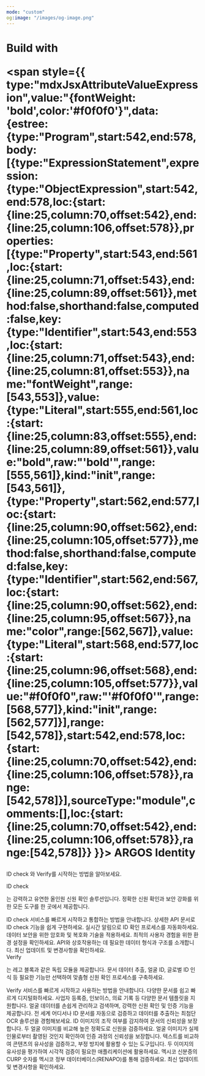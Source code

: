 ```yaml
---
mode: "custom"
og:image: "/images/og-image.png"
---
```


<div style={{ textAlign:"center",padding:"4rem 0",background:"radial-gradient(circle, rgba(0,100,255,1) 0%, rgba(0,212,255,1) 100%)" }}>
<div style={{ display:"flex",flexDirection:"column",alignItems:"center",gap:"1rem" }}>
<h1 style={{ fontSize:"2.5rem",fontWeight:"normal",display:"flex",alignItems:"center",gap:"0.5rem" }}>
<span style={{ type:"mdxJsxAttributeValueExpression",value:"{color: '#f0f0f0'}",data:{estree:{type:"Program",start:490,end:508,body:[{type:"ExpressionStatement",expression:{type:"ObjectExpression",start:490,end:508,loc:{start:{line:25,column:18,offset:490},end:{line:25,column:36,offset:508}},properties:[{type:"Property",start:491,end:507,loc:{start:{line:25,column:19,offset:491},end:{line:25,column:35,offset:507}},method:false,shorthand:false,computed:false,key:{type:"Identifier",start:491,end:496,loc:{start:{line:25,column:19,offset:491},end:{line:25,column:24,offset:496}},name:"color",range:[491,496]},value:{type:"Literal",start:498,end:507,loc:{start:{line:25,column:26,offset:498},end:{line:25,column:35,offset:507}},value:"#f0f0f0",raw:"'#f0f0f0'",range:[498,507]},kind:"init",range:[491,507]}],range:[490,508]},start:490,end:508,loc:{start:{line:25,column:18,offset:490},end:{line:25,column:36,offset:508}},range:[490,508]}],sourceType:"module",comments:[],loc:{start:{line:25,column:18,offset:490},end:{line:25,column:36,offset:508}},range:[490,508]}} }}>
 Build with</span>

 <span style={{ type:"mdxJsxAttributeValueExpression",value:"{fontWeight: 'bold',color:'#f0f0f0'}",data:{estree:{type:"Program",start:542,end:578,body:[{type:"ExpressionStatement",expression:{type:"ObjectExpression",start:542,end:578,loc:{start:{line:25,column:70,offset:542},end:{line:25,column:106,offset:578}},properties:[{type:"Property",start:543,end:561,loc:{start:{line:25,column:71,offset:543},end:{line:25,column:89,offset:561}},method:false,shorthand:false,computed:false,key:{type:"Identifier",start:543,end:553,loc:{start:{line:25,column:71,offset:543},end:{line:25,column:81,offset:553}},name:"fontWeight",range:[543,553]},value:{type:"Literal",start:555,end:561,loc:{start:{line:25,column:83,offset:555},end:{line:25,column:89,offset:561}},value:"bold",raw:"'bold'",range:[555,561]},kind:"init",range:[543,561]},{type:"Property",start:562,end:577,loc:{start:{line:25,column:90,offset:562},end:{line:25,column:105,offset:577}},method:false,shorthand:false,computed:false,key:{type:"Identifier",start:562,end:567,loc:{start:{line:25,column:90,offset:562},end:{line:25,column:95,offset:567}},name:"color",range:[562,567]},value:{type:"Literal",start:568,end:577,loc:{start:{line:25,column:96,offset:568},end:{line:25,column:105,offset:577}},value:"#f0f0f0",raw:"'#f0f0f0'",range:[568,577]},kind:"init",range:[562,577]}],range:[542,578]},start:542,end:578,loc:{start:{line:25,column:70,offset:542},end:{line:25,column:106,offset:578}},range:[542,578]}],sourceType:"module",comments:[],loc:{start:{line:25,column:70,offset:542},end:{line:25,column:106,offset:578}},range:[542,578]}} }}>
ARGOS Identity</span>

</h1>

<p style={{ fontSize:"1rem",color:"#f2f2f1",margin:"0" }}>
ID check 와 Verify를 시작하는 방법을 알아보세요.

</p>

</div>

</div>

<div style={{ marginTop:"6rem",marginBottom:"8rem",maxWidth:"70rem",marginLeft:"auto",marginRight:"auto",paddingLeft:"1.25rem",paddingRight:"1.25rem" }}>
<div className="block text-black dark:text-white" style={{ textAlign:"center",fontSize:"24px",fontWeight:"600",marginBottom:"3rem",marginTop:"-1rem" }}>
<span className="block">
<span className="text-primary">
ID check </span>

는 강력하고 유연한 올인원 신원 확인 솔루션입니다. 정확한 신원 확인과 보안 강화를 위한 모든 도구를 한 곳에서 제공합니다.

</span>

</div>

<CardGroup cols={4}>
  <Card title="시작하기" icon="book-open" href="/getting-started/ko/introduction">
    ID check 서비스를 빠르게 시작하고 통합하는 방법을 안내합니다.
  </Card>
  <Card title="API 참조" icon="code" href="/api-reference/api-reference-guide/ko/overview">
    상세한 API 문서로 ID check 기능을 쉽게 구현하세요.
  </Card>
  <Card title="웹훅 이벤트" icon="webhook" href="/webhooks/ko/overview">
    실시간 알림으로 ID 확인 프로세스를 자동화하세요.
  </Card>
  <Card title="보안" icon="grid-round" iconType="solid" href="/getting-started/ko/encrypt-and-decrypt-data/overview">
    데이터 보안을 위한 암호화 및 복호화 기술을 적용하세요.
  </Card>
  <Card title="라이브폼 권장 브라우저 및 기기" icon="browser" href="/getting-started/ko/recommended-browsers-and-devices">
    최적의 사용자 경험을 위한 환경 설정을 확인하세요.
  </Card>
  <Card title="데이터 구조 가이드" icon="database" href="/api-reference/api-reference-guide/ko/supported-id-types-alpha-3-country-codes">
    API와 상호작용하는 데 필요한 데이터 형식과 구조를 소개합니다.
  </Card>
  <Card title="변경 로그" icon="sparkles" href="/changelog/ko/idcheck/overview">
    최신 업데이트 및 변경사항을 확인하세요.
  </Card>
</CardGroup>

<div className="block text-black dark:text-white" style={{ textAlign:"center",fontSize:"24px",fontWeight:"600",marginBottom:"3rem",marginTop:"4rem" }}>
<span className="block">
<span className="text-primary">
Verify </span>

는 레고 블록과 같은 독립 모듈을 제공합니다. 문서 데이터 추출, 얼굴 ID, 글로벌 ID 인식 등 필요한 기능만 선택하여 맞춤형 신원 확인 프로세스를 구축하세요.

</span>

</div>

<CardGroup cols={4}>
  <Card title="시작하기" icon="book-open" href="https://dev.argosidentity.com/verify/getting-started">
    Verify 서비스를 빠르게 시작하고 사용하는 방법을 안내합니다.
  </Card>
  <Card title="Textify" icon="file-contract" href="https://dev.argosidentity.com/verify/textify/introduction">
    다양한 문서를 쉽고 빠르게 디지털화하세요. 사업자 등록증, 인보이스, 의료 기록 등 다양한 문서 템플릿을 지원합니다.
  </Card>
  <Card title="Face Id" icon="face-viewfinder" href="https://dev.argosidentity.com/face-id/face-id-1/introduction-5">
    얼굴 데이터를 손쉽게 관리하고 검색하며, 강력한 신원 확인 및 인증 기능을 제공합니다.
  </Card>
  <Card title="Global ID Recognition" icon="address-card" iconType="solid" href="https://dev.argosidentity.com/verify-id/global-id-recognition-api/global-id-recognition-api-1">
    전 세계 어디서나 ID 문서를 자동으로 검증하고 데이터를 추출하는 최첨단 OCR 솔루션을 경험해보세요.
  </Card>
  <Card title="ID Liveness" icon="wave-pulse" href="https://dev.argosidentity.com/verify-id/id-liveness/id-liveness-api-1">
    ID 이미지의 조작 여부를 감지하여 문서의 신뢰성을 보장합니다.
  </Card>
  <Card title="Face Compare" icon="code-compare" href="https://dev.argosidentity.com/verify-id/face-compare/face-compare-api-1">
    두 얼굴 이미지를 비교해 높은 정확도로 신원을 검증하세요.
  </Card>
  <Card title="Face Liveness" icon="image-portrait" href="https://dev.argosidentity.com/verify-id/face-liveness/face-liveness-api">
    얼굴 이미지가 실제 인물로부터 촬영된 것인지 확인하여 인증 과정의 신뢰성을 보장합니다.
  </Card>
  <Card title="Text Verifier" icon="text-size" href="https://dev.argosidentity.com/verifier/text-verifier/text-verifier-api">
    텍스트를 비교하여 콘텐츠의 유사성을 검증하고, 부정 방지에 활용할 수 있는 도구입니다.
  </Card>
  <Card title="Image Verifier" icon="images" href="https://dev.argosidentity.com/verifier/image-verifier/image-verifier-api">
    두 이미지의 유사성을 평가하여 시각적 검증이 필요한 애플리케이션에 활용하세요.
  </Card>
  <Card title="Curp Verifier" icon="hashtag" href="https://app.theneo.io/argosidentity/verifier/curp-verifier-2/validate-curp-api">
    멕시코 신분증의 CURP 숫자를 멕시코 정부 데이터베이스(RENAPO)를 통해 검증하세요.
  </Card>
  <Card title="변경 로그" icon="sparkles" href="/changelog/ko/verify/overview">
    최신 업데이트 및 변경사항을 확인하세요.
  </Card>
</CardGroup>

</div>